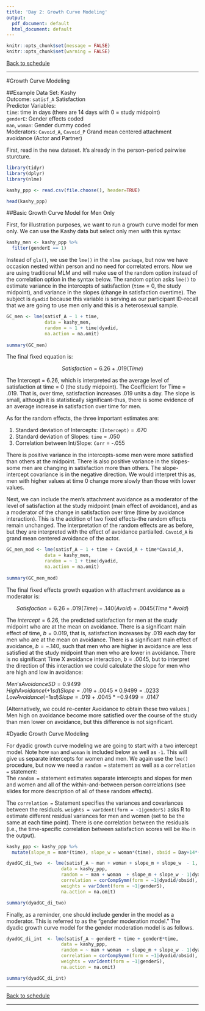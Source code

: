 ```yaml
---
title: 'Day 2: Growth Curve Modeling'
output:
  pdf_document: default
  html_document: default
---
```

```r
knitr::opts_chunk$set(message = FALSE)
knitr::opts_chunk$set(warning = FALSE)
```

[Back to schedule](schedule.html)

***  

#Growth Curve Modeling

##Example Data Set: Kashy  
Outcome: `satisf_A` Satisfaction  
Predictor Variables:  
`time`: time in days (there are 14 days with 0 = study midpoint)  
`genderE`: Gender effects coded  
`man`, `woman`: Gender dummy coded  
Moderators: `Cavoid_A`, `Cavoid_P` Grand mean centered attachment avoidance (Actor and Partner)   

First, read in the new dataset. It's already in the person-period pairwise sturcture. 

```r
library(tidyr)
library(dplyr)
library(nlme)

kashy_ppp <- read.csv(file.choose(), header=TRUE)

head(kashy_ppp)
```

##Basic Growth Curve Model for Men Only

First, for illustration purposes, we want to run a growth curve model for men only. We can use the Kashy data but select only men with this syntax:

```r
kashy_men <- kashy_ppp %>%
  filter(genderE == 1)
```

Instead of `gls()`, we use the `lme()` in the `nlme package`, but now we have occasion nested within person and no need for correlated errors. Now we are using traditional MLM and will make use of the random option instead of the correlation option in the syntax below. The random option asks `lme()` to estimate variance in the intercepts of satisfaction (`time` = 0, the study midpoint), and variance in the slopes (change in satisfaction overtime). The subject is `dyadid` because this variable is serving as our participant ID-recall that we are going to use men only and this is a heterosexual sample.  

```r
GC_men <- lme(satisf_A ~ 1 + time,
              data = kashy_men, 
              random = ~ 1 + time|dyadid,
              na.action = na.omit)
  
summary(GC_men)
```

The final fixed equation is: 

$$Satisfaction = 6.26 + .019(Time)$$

The Intercept = 6.26, which is interpreted as the average level of satisfaction at time = 0 (the study midpoint). The Coefficient for Time = .019. That is, over time, satisfaction increases .019 units a day. The slope is small, although it is statistically significant-thus, there is some evidence of an average increase in satisfaction over time for men.
	
As for the random effects, the three important estimates are: 

1.	Standard deviation of Intercepts: `(Intercept)` =  .670
2.	Standard deviation of Slopes: `time` =  .050
3.	Correlation between Int/Slope: `Corr` = -.055

There is positive variance in the intercepts-some men were more satisfied than others at the midpoint. There is also positive variance in the slopes-some men are changing in satisfaction more than others.  The slope-intercept covariance is in the negative direction. We would interpret this as, men with higher values at time 0 change more slowly than those with lower values.

Next, we can include the men's attachment avoidance as a moderator of the level of satisfaction at the study midpoint (main effect of avoidance), and as a moderator of the change in satisfaction over time (time by avoidance interaction). This is the addition of two fixed effects-the random effects remain unchanged. The interpretation of the random effects are as before, but they are interpreted with the effect of avoidance partialled. `Cavoid_A` is grand mean centered avoidance of the actor.

```r
GC_men_mod <- lme(satisf_A ~ 1 + time + Cavoid_A + time*Cavoid_A,
              data = kashy_men, 
              random = ~ 1 + time|dyadid,
              na.action = na.omit)
  
summary(GC_men_mod)
```

The final fixed effects growth equation with attachment avoidance as a moderator is:

$$Satisfaction = 6.26 + .019(Time) -.140(Avoid) + .0045(Time*Avoid)$$

The $intercept = 6.26$, the predicted satisfaction for men at the study midpoint who are at the mean on avoidance. There is a significant main effect of time, $b = 0.019$, that is, satisfaction increases by .019 each day for men who are at the mean on avoidance. There is a significant main effect of avoidance, $b = -.140$, such that men who are higher in avoidance are less satisfied at the study midpoint than men who are lower in avoidance. There is no significant Time X avoidance interaction, $b = .0045$, but to interpret the direction of this interaction we could calculate the slope for men who are high and low in avoidance: 

$Men's Avoidance SD = 0.9499$  
$High Avoidance (+1sd) Slope = .019 + .0045* 0.9499 = .0233$  
$Low Avoidance (-1sd) Slope = .019 + .0045*- 0.9499 = .0147$  

(Alternatively, we could re-center Avoidance to obtain these two values.)  Men high on avoidance become more satisfied over the course of the study than men lower on avoidance, but this difference is not significant.

#Dyadic Growth Curve Modeling

For dyadic growth curve modeling we are going to start with a two intercept model. Note how `man` and `woman` is included below as well as `-1`. This will give us separate intercepts for women and men. We again use the `lme()` procedure, but now we need a `random =` statement as well as a `correlation = ` statement:  
The `random =` statement estimates separate intercepts and slopes for men and women and all of the within-and-between person correlations (see slides for more description of all of these random effects).   

The `correlation = ` Statement specifies the variances and covariances between the residuals. `weights = varIdent(form = ~1|genderS)` asks R to estimate different residual variances for men and women (set to be the same at each time point). There is one correlation between the residuals (i.e., the time-specific correlation between satisfaction scores will be `Rho` in the output).

```r
kashy_ppp <- kashy_ppp %>%
  mutate(slope_m = man*(time), slope_w = woman*(time), obsid = Day+14*(dyadid-1))
```

```r
dyadGC_di_two  <- lme(satisf_A ~ man + woman + slope_m + slope_w  - 1, 
                    data = kashy_ppp, 
                    random = ~ man + woman  + slope_m + slope_w - 1|dyadid,
                    correlation = corCompSymm(form = ~1|dyadid/obsid),  
                    weights = varIdent(form = ~1|genderS),
                    na.action = na.omit)

summary(dyadGC_di_two)
```

Finally, as a reminder, one should include gender in the model as a moderator. This is referred to as the "gender moderation model." The dyadic growth curve model for the gender moderation model is as follows. 

```r
dyadGC_di_int  <- lme(satisf_A ~ genderE + time + genderE*time, 
                    data = kashy_ppp, 
                    random = ~ man + woman  + slope_m + slope_w - 1|dyadid,
                    correlation = corCompSymm(form = ~1|dyadid/obsid),  
                    weights = varIdent(form = ~1|genderS),
                    na.action = na.omit)

summary(dyadGC_di_int)
```


***

[Back to schedule](schedule.html)

***
